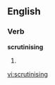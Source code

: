 
==English==

===Verb===
'''scrutinising'''

# {{present participle of|[[scrutinise]]}}

[[vi:scrutinising]]